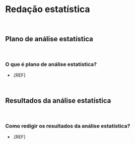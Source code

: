 # **Redação estatística** {#redacao}

<br>

## Plano de análise estatística {#plano-analise-estatistica}

<br>

### O que é plano de análise estatística?

- .[REF]

<br>

## Resultados da análise estatística {#resultados-analise-estatistica}

<br>

### Como redigir os resultados da análise estatística?

- .[REF]

<br>
